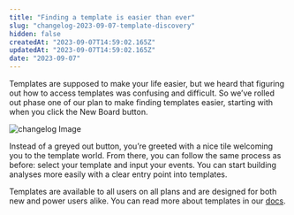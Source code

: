 ```yaml
---
title: "Finding a template is easier than ever"
slug: "changelog-2023-09-07-template-discovery"
hidden: false
createdAt: "2023-09-07T14:59:02.165Z"
updatedAt: "2023-09-07T14:59:02.165Z"
date: "2023-09-07"
---
```

Templates are supposed to make your life easier, but we heard that figuring out how to access templates was confusing and difficult. So we’ve rolled out phase one of our plan to make finding templates easier, starting with when you click the New Board button. 

![changelog Image](/changelog/new-board-empty-state.gif)

Instead of a greyed out button, you’re greeted with a nice tile welcoming you to the template world. From there, you can follow the same process as before: select your template and input your events. You can start building analyses more easily with a clear entry point into templates. 

Templates are available to all users on all plans and are designed for both new and power users alike. You can read more about templates in our [docs](https://docs.mixpanel.com/docs/boards/templates).
